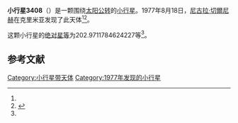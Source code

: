 {{Infobox planet
| bgcolour = #FFFFC0
| name = 3408 Shalamov
| symbol = 
| image = 
| caption = 
| discovery = yes
| discovery_ref = 
| discoverer = [[尼古拉·切爾尼赫|尼古拉·切爾尼赫]]
| discovery_site = [[克里米亚|克里米亚]] 
| discovered = 1977年8月18日
| designations = yes
| mp_name = 
| named_after = 
| alt_names = 1977 QG4/ 1977 RS3 / 1981 WS2 / A915 RA
| mp_category = [[主带小行星|主带小行星]]
| orbit_ref = <ref name="a">[http://ssd.jpl.nasa.gov/sbdb.cgi?sstr=3408 3408 Shalamov] {{Wayback|url=http://ssd.jpl.nasa.gov/sbdb.cgi?sstr=3408 |date=20200917214108 }}，小行星數據庫瀏覽器（JPL Small-Body Database Browser）－[[美国国家航空航天局|美国国家航空航天局]]喷气推进实验室</ref>
| epoch = 2456400.5 (2013年4月18日更新)
| aphelion = {{convert|2.911451610256319|AU|km|3|abbr=on|lk=out}}
| perihelion = {{convert|1.831652243876092|AU|km|3|abbr=on}}
| semimajor = {{convert|2.371551927066205|AU|km|3|abbr=on}}
| eccentricity = 0.227656699
| period = 1333.974059 [[日|日]]<br />3.65[[儒略年|儒略年]]
| avg_speed = 
| inclination = 2.859380486647837
| asc_node = 132.7511674136119
| mean_anomaly = 
| arg_peri = 202.9711784624227
| satellites = 
| physical_characteristics = yes
| dimensions = 
| mass = 
| density = 
| surface_grav = 
| escape_velocity = 
| sidereal_day = 
| axial_tilt = 
| pole_ecliptic_lat = 
| pole_ecliptic_lon = 
| albedo = 
| temperatures= 
| temp_name1 = 
| mean_temp_1 = 
| max_temp_1 = 
| temp_name2 = 
| max_temp_2 = 
| spectral_type = 
| abs_magnitude = 202.9711784624227
}}

'''小行星3408'''（{{lang-en|3408 Shalamov}}）是一颗围绕[[太阳|太阳]][[公转|公转]]的[[小行星|小行星]]。1977年8月18日，[[尼古拉·切爾尼赫|尼古拉·切爾尼赫]]在克里米亚发现了此天体<ref name="a" /><ref>{{cite news|title=小行星列表|url=http://cfa-www.harvard.edu/iau/lists/NumberedMPs.txt|accessdate=2013-07-08|newspaper=哈佛大学|archive-date=2008-05-17|archive-url=https://web.archive.org/web/20080517010638/http://cfa-www.harvard.edu/iau/lists/NumberedMPs.txt|dead-url=no}}</ref>。

这颗小行星的[[绝对星等|绝对星等]]为202.9711784624227等<ref name="a" />。

==参考文献==
{{reflist}}
{{Minor Planet Number|[[小行星3407|小行星3407]]|[[小行星3409|小行星3409]]}}

{{小天体}}

[[Category:小行星带天体|Category:小行星带天体]]
[[Category:1977年发现的小行星|Category:1977年发现的小行星]]

{{asteroid-stub}}